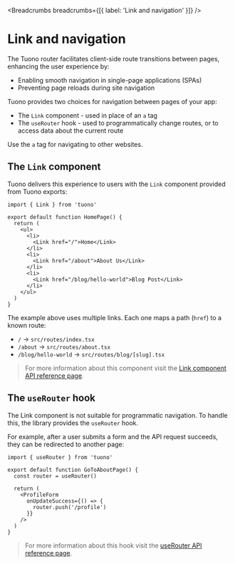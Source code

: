 
<MetaTags
  title="Tuono - Routing"
  canonical="https://tuono.dev/documentation/routing/link-and-navigation"
/>


<Breadcrumbs breadcrumbs={[{ label: 'Link and navigation' }]} />

# Link and navigation

The Tuono router facilitates client-side route transitions between pages, enhancing the user experience by:

- Enabling smooth navigation in single-page applications (SPAs)
- Preventing page reloads during site navigation

Tuono provides two choices for navigation between pages of your app:

- The `Link` component - used in place of an `a` tag
- The `useRouter` hook - used to programmatically change routes, or to access data about the current route

Use the `a` tag for navigating to other websites.

## The `Link` component

Tuono delivers this experience to users with the `Link` component provided from Tuono exports:

```tsx
import { Link } from 'tuono'

export default function HomePage() {
  return (
    <ul>
      <li>
        <Link href="/">Home</Link>
      </li>
      <li>
        <Link href="/about">About Us</Link>
      </li>
      <li>
        <Link href="/blog/hello-world">Blog Post</Link>
      </li>
    </ul>
  )
}
```

The example above uses multiple links. Each one maps a path (`href`) to a known route:

- `/` → `src/routes/index.tsx`
- `/about` → `src/routes/about.tsx`
- `/blog/hello-world` → `src/routes/blog/[slug].tsx`

> For more information about this component visit the [Link component API reference page](/documentation/components/link).

## The `useRouter` hook

The Link component is not suitable for programmatic navigation.
To handle this, the library provides the `useRouter` hook.

For example, after a user submits a form and the API request succeeds, they can be redirected to another page:

```tsx
import { useRouter } from 'tuono'

export default function GoToAboutPage() {
  const router = useRouter()

  return (
    <ProfileForm
      onUpdateSuccess={() => {
        router.push('/profile')
      }}
    />
  )
}
```

> For more information about this hook visit the [useRouter API reference page](/documentation/hooks/use-router).
